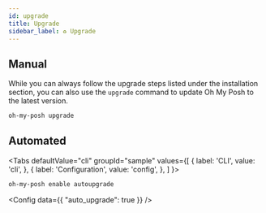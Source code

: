 ```yaml
---
id: upgrade
title: Upgrade
sidebar_label: ♻️ Upgrade
---
```



## Manual

While you can always follow the upgrade steps listed under the installation section,
you can also use the `upgrade` command to update Oh My Posh to the latest version.

```powershell
oh-my-posh upgrade
```

## Automated

<Tabs
  defaultValue="cli"
  groupId="sample"
  values={[
    { label: 'CLI', value: 'cli', },
    { label: 'Configuration', value: 'config', },
  ]
}>
<TabItem value="cli">

```powershell
oh-my-posh enable autoupgrade
```

</TabItem>
<TabItem value="config">


<Config
  data={{
    "auto_upgrade": true
  }}
/>

</TabItem>
</Tabs>

[customize]: /docs/installation/customize#custom-configuration
